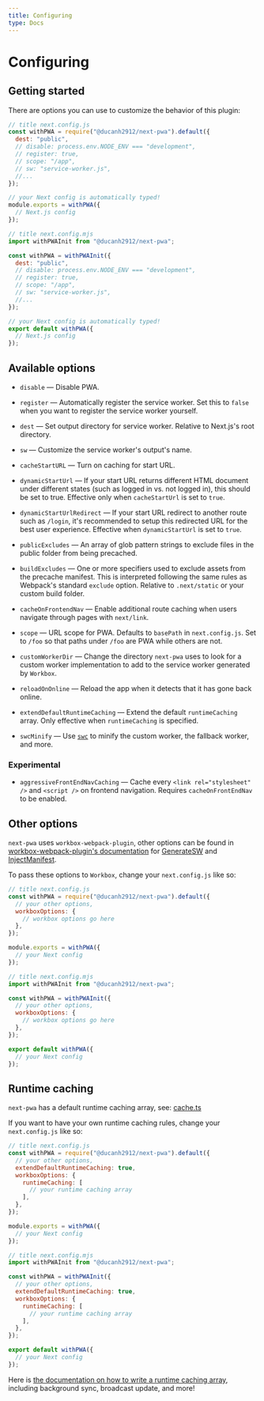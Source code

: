 ```yaml
---
title: Configuring
type: Docs
---
```


# Configuring

## Getting started

There are options you can use to customize the behavior of this plugin:

<Tabs>

```js
// title next.config.js
const withPWA = require("@ducanh2912/next-pwa").default({
  dest: "public",
  // disable: process.env.NODE_ENV === "development",
  // register: true,
  // scope: "/app",
  // sw: "service-worker.js",
  //...
});

// your Next config is automatically typed!
module.exports = withPWA({
  // Next.js config
});
```

```js
// title next.config.mjs
import withPWAInit from "@ducanh2912/next-pwa";

const withPWA = withPWAInit({
  dest: "public",
  // disable: process.env.NODE_ENV === "development",
  // register: true,
  // scope: "/app",
  // sw: "service-worker.js",
  //...
});

// your Next config is automatically typed!
export default withPWA({
  // Next.js config
});
```

</Tabs>

## Available options

- `disable` — Disable PWA.

- `register` — Automatically register the service worker. Set this to `false` when you want to register the service worker yourself.

- `dest` — Set output directory for service worker. Relative to Next.js's root directory.

- `sw` — Customize the service worker's output's name.

- `cacheStartURL` — Turn on caching for start URL.

- `dynamicStartUrl` — If your start URL returns different HTML document under different states (such as logged in vs. not logged in), this
  should be set to true. Effective only when `cacheStartUrl` is set to `true`.

- `dynamicStartUrlRedirect` — If your start URL redirect to another route such as `/login`, it's recommended to setup this redirected URL for the
  best user experience. Effective when `dynamicStartUrl` is set to `true`.

- `publicExcludes` — An array of glob pattern strings to exclude files in the public folder from being precached.

- `buildExcludes` — One or more specifiers used to exclude assets from the precache manifest. This is interpreted following the same rules as Webpack's
  standard `exclude` option. Relative to `.next/static` or your custom build folder.

- `cacheOnFrontendNav` — Enable additional route caching when users navigate through pages with `next/link`.

- `scope` — URL scope for PWA. Defaults to `basePath` in `next.config.js`. Set to `/foo` so that paths under `/foo` are PWA while
  others are not.

- `customWorkerDir` — Change the directory `next-pwa` uses to look for a custom worker implementation to add to the service worker generated by `Workbox`.

- `reloadOnOnline` — Reload the app when it detects that it has gone back online.

- `extendDefaultRuntimeCaching` — Extend the default `runtimeCaching` array. Only effective when `runtimeCaching` is specified.

- `swcMinify` — Use [`swc`](https://swc.rs) to minify the custom worker, the fallback worker, and more.

### Experimental

- `aggressiveFrontEndNavCaching` — Cache every `<link rel="stylesheet" />` and `<script />` on frontend navigation. Requires `cacheOnFrontEndNav` to be enabled.

## Other options

`next-pwa` uses `workbox-webpack-plugin`, other options can be found in [workbox-webpack-plugin's documentation](https://developer.chrome.com/docs/workbox/modules/workbox-webpack-plugin)
for [GenerateSW](https://developer.chrome.com/docs/workbox/modules/workbox-webpack-plugin/#generatesw-plugin) and
[InjectManifest](https://developer.chrome.com/docs/workbox/modules/workbox-webpack-plugin/#injectmanifest-plugin).

To pass these options to `Workbox`, change your `next.config.js` like so:

<Tabs>

```js
// title next.config.js
const withPWA = require("@ducanh2912/next-pwa").default({
  // your other options,
  workboxOptions: {
    // workbox options go here
  },
});

module.exports = withPWA({
  // your Next config
});
```

```js
// title next.config.mjs
import withPWAInit from "@ducanh2912/next-pwa";

const withPWA = withPWAInit({
  // your other options,
  workboxOptions: {
    // workbox options go here
  },
});

export default withPWA({
  // your Next config
});
```

</Tabs>

## Runtime caching

`next-pwa` has a default runtime caching array, see: [cache.ts](https://github.com/DuCanhGH/next-pwa/tree/master/packages/next-pwa/src/cache.ts)

If you want to have your own runtime caching rules, change your `next.config.js` like so:

<Tabs>

```js
// title next.config.js
const withPWA = require("@ducanh2912/next-pwa").default({
  // your other options,
  extendDefaultRuntimeCaching: true,
  workboxOptions: {
    runtimeCaching: [
      // your runtime caching array
    ],
  },
});

module.exports = withPWA({
  // your Next config
});
```

```js
// title next.config.mjs
import withPWAInit from "@ducanh2912/next-pwa";

const withPWA = withPWAInit({
  // your other options,
  extendDefaultRuntimeCaching: true,
  workboxOptions: {
    runtimeCaching: [
      // your runtime caching array
    ],
  },
});

export default withPWA({
  // your Next config
});
```

</Tabs>

Here is [the documentation on how to write a runtime caching array](https://developer.chrome.com/docs/workbox/reference/workbox-build/#type-RuntimeCaching),
including background sync, broadcast update, and more!
